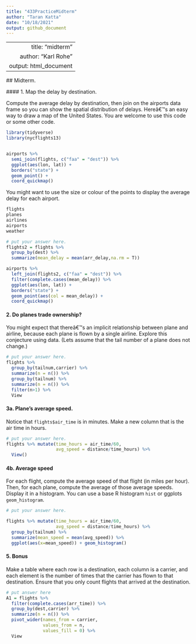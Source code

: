 ```yaml
---
title: "433PracticeMidterm"
author: "Taran Katta"
date: "10/18/2021"
output: github_document
---
```

---
  title: "midterm"
author: "Karl Rohe"
output: html_document
---
  
  ## Midterm.
  
  #### 1.  Map the delay by destination.
  
  Compute the average delay by destination, then join on the airports data frame so you can show the spatial distribution of delays. Hereâ€™s an easy way to draw a map of the United States.  You are welcome to use this code or some other code. 

```r
library(tidyverse)
library(nycflights13)


airports %>%
  semi_join(flights, c("faa" = "dest")) %>%
  ggplot(aes(lon, lat)) +
  borders("state") +
  geom_point() +
  coord_quickmap()
```

You might want to use the size or colour of the points to display the average delay for each airport.

```r

flights
planes
airlines
airports
weather

# put your answer here.
flights2 = flights %>%
  group_by(dest) %>%
  summarize(mean_delay = mean(arr_delay,na.rm = T))

airports %>%
  left_join(flights2, c("faa" = "dest")) %>%
  filter(complete.cases(mean_delay)) %>%
  ggplot(aes(lon, lat)) +
  borders("state") +
  geom_point(aes(col = mean_delay)) +
  coord_quickmap()
```

#### 2.   Do planes trade ownership?

You might expect that thereâ€™s an implicit relationship between plane and airline, because each plane is flown by a single airline. Explore this conjecture using data. (Lets assume that the tail number of a plane does not change.)

```r
# put your answer here.
flights %>%
  group_by(tailnum,carrier) %>%
  summarize(n = n()) %>%
  group_by(tailnum) %>%
  summarize(n = n()) %>%
  filter(n>1) %>%
  View
```


#### 3a.  Plane's average speed.

Notice that ```flights$air_time``` is in minutes.  Make a new column that is the air time in hours. 

```r
# put your answer here.
flights %>% mutate(time_hours = air_time/60,
                   avg_speed = distance/time_hours) %>%
  View()
```


#### 4b. Average speed

For each flight, compute the average speed of that flight (in miles per hour).  Then, for each plane, compute the average of those average speeds. Display it in a histogram. You can use a base R histogram ```hist``` or ggplots ```geom_histogram```. 

```r
# put your answer here. 

flights %>% mutate(time_hours = air_time/60,
                   avg_speed = distance/time_hours) %>%
  group_by(tailnum) %>%
  summarize(mean_speed = mean(avg_speed)) %>%
  ggplot(aes(x=mean_speed)) + geom_histogram()
```




#### 5. Bonus

Make a table where each row is a destination, each column is a carrier, and each element is the number of times that the carrier has flown to that destination.  Ensure that you only count flights that arrived at the destination. 


```r
# put answer here
A1 = flights %>%
  filter(complete.cases(arr_time)) %>%
  group_by(dest,carrier) %>%
  summarize(n = n()) %>%
  pivot_wider(names_from = carrier,
              values_from = n,
              values_fill = 0) %>%
  View
```
